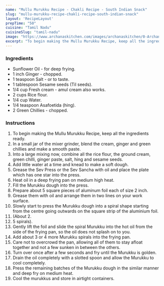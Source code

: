 ---
name: "Mullu Murukku Recipe - Chakli Recipe - South Indian Snack"
slug: "mullu-murukku-recipe-chakli-recipe-south-indian-snack"
layout: 'RecipeLayout'
prepTime: "50"
cuisine: "Tamil Nadu"
cuisineSlug: "tamil-nadu"
image: "https://www.archanaskitchen.com/images/archanaskitchen/0-Archanas-Kitchen-Recipes/2020/Easy_Malai_Butter_Murruku_Recipe__12_1600.jpg"
excerpt: "To begin making the Mullu Murukku Recipe, keep all the ingredients ready"
---

### Ingredients

- Sunflower Oil - for deep frying.
- 1 inch Ginger - chopped.
- 1 teaspoon Salt - or to taste.
- 1 tablespoon Sesame seeds (Til seeds).
- 1/4 cup Fresh cream - amul cream also works.
- 2 cups Rice flour.
- 1/4 cup Water.
- 1/4 teaspoon Asafoetida (hing).
- 2 Green Chillies - chopped.

### Instructions

1. To begin making the Mullu Murukku Recipe, keep all the ingredients ready.
1. In a small jar of the mixer grinder, blend the cream, ginger and green chillies and make a smooth paste.
1. Into a large mixing now, combine all the rice flour, the ground cream, green chilli, ginger paste, salt, hing and sesame seeds.
1. Add little water at a time and knead to make a soft dough.
1. Grease the Sev Press or the Sev Sancha with oil and place the plate which has one star into the press.
1. Heat oil in a deep frying pan on medium high heat.
1. Fill the Murukku dough into the press.
1. Prepare about 5 square pieces of aluminum foil each of size 2 inch.
1. Grease them with oil and arrange them in two lines on your work surface.
1. Slowly start to press the Murukku dough into a spiral shape starting from the centre going outwards on the square strip of the aluminium foil.
1. (About 2.
1. 5 spirals).
1. Gently lift the foil and slide the spiral Murukku into the hot oil from the side of the frying pan, so the oil does not splash on to you.
1. Add about 3 or 4 more Murukku spirals into the frying pan.
1. Care not to overcrowd the pan, allowing all of them to stay afloat together and not a few sunken in between the others.
1. Turn over once after a few seconds and fry until the Murukku is golden.
1. Drain the oil completely with a slotted spoon and allow the Murukku to cool completely.
1. Press the remaining batches of the Murukku dough in the similar manner and deep fry on medium heat.
1. Cool the murukkus and store in airtight containers.
